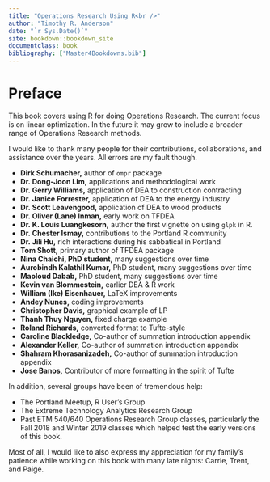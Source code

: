 ```yaml
---
title: "Operations Research Using R<br />"
author: "Timothy R. Anderson"
date: "`r Sys.Date()`"
site: bookdown::bookdown_site
documentclass: book
bibliography: ["Master4Bookdowns.bib"]
---
```

# Preface {-}

This book covers using R for doing Operations Research. The current focus is on linear optimization. In the future it may grow to include a broader range of Operations Research methods. 

I would like to thank many people for their contributions, collaborations, and assistance over the years. All errors are my fault though.  

* **Dirk Schumacher,** author of `ompr` package
* **Dr. Dong-Joon Lim,** applications and methodological work 
* **Dr. Gerry Williams,** application of DEA to construction contracting
* **Dr. Janice Forrester,** application of DEA to the energy industry
* **Dr. Scott Leavengood,** application of DEA to wood products
* **Dr. Oliver (Lane) Inman,** early work on TFDEA
* **Dr. K. Louis Luangkesorn,** author the first vignette on using `glpk` in R.
* **Dr. Chester Ismay,** contributions to the Portland R community
* **Dr. Jili Hu,** rich interactions during his sabbatical in Portland
* **Tom Shott,** primary author of TFDEA package
* **Nina Chaichi, PhD student,** many suggestions over time
* **Aurobindh Kalathil Kumar,** PhD student, many suggestions over time
* **Maoloud Dabab,** PhD student, many suggestions over time
* **Kevin van Blommestein,** earlier DEA & R work
* **William (Ike) Eisenhauer,** LaTeX improvements
* **Andey Nunes,** coding improvements
* **Christopher Davis,** graphical example of LP
* **Thanh Thuy Nguyen,** fixed charge example 
* **Roland Richards,** converted format to Tufte-style
* **Caroline Blackledge,** Co-author of summation introduction appendix
* **Alexander Keller,** Co-author of summation introduction appendix
* **Shahram Khorasanizadeh,** Co-author of summation introduction appendix
* **Jose Banos,** Contributor of more formatting in the spirit of Tufte 

In addition, several groups have been of tremendous help:

* The Portland Meetup, R User's Group 
* The Extreme Technology Analytics Research Group
* Past ETM 540/640 Operations Research Group classes, particularly the Fall 2018 and Winter 2019 classes which helped test the early versions of this book.  

Most of all, I would like to also express my appreciation for my family's patience while working on this book with many late nights:  Carrie, Trent, and Paige.
